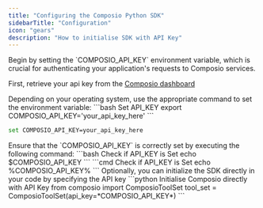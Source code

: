 ```yaml
---
title: "Configuring the Composio Python SDK"
sidebarTitle: "Configuration"
icon: "gears"
description: "How to initialise SDK with API Key"
---
```


<Steps>
<Step title="Set the COMPOSIO_API_KEY Environment Variable">
Begin by setting the `COMPOSIO_API_KEY` environment variable, which is crucial for authenticating your application's requests to Composio services.

First, retrieve your api key from the [Composio dashboard](https://app.composio.dev/settings)

</Step>
<Step title="Configure the Environment Variable">
Depending on your operating system, use the appropriate command to set the environment variable:
<Tabs>
<Tab title="For Unix/Linux/macOS">
```bash Set API_KEY
export COMPOSIO_API_KEY='your_api_key_here'
```
</Tab>
<Tab title="For Windows Command Line">

```bash Set API_KEY
set COMPOSIO_API_KEY=your_api_key_here
```

</Tab>
</Tabs>
</Step>
<Step title="Verify the Environment Variable">
Ensure that the `COMPOSIO_API_KEY` is correctly set by executing the following command:
<Tabs>
<Tab title="For Unix/Linux/macOS">
<CodeGroup>
     ```bash Check if API_KEY is Set
     echo $COMPOSIO_API_KEY
     ```
</CodeGroup>
</Tab>
<Tab title="For Windows Command Line">
<CodeGroup>
     ```cmd Check if API_KEY is Set
     echo %COMPOSIO_API_KEY%
     ```
</CodeGroup>
</Tab>
</Tabs>
</Step>
<Step title="Initializing the SDK">
Optionally, you can initialize the SDK directly in your code by specifying the API key
<CodeGroup>
     ```python Initialise Composio directly with API Key 
from composio import ComposioToolSet
tool_set = ComposioToolSet(api_key=*COMPOSIO_API_KEY*)
     ```
</CodeGroup>
</Step>

</Steps>
